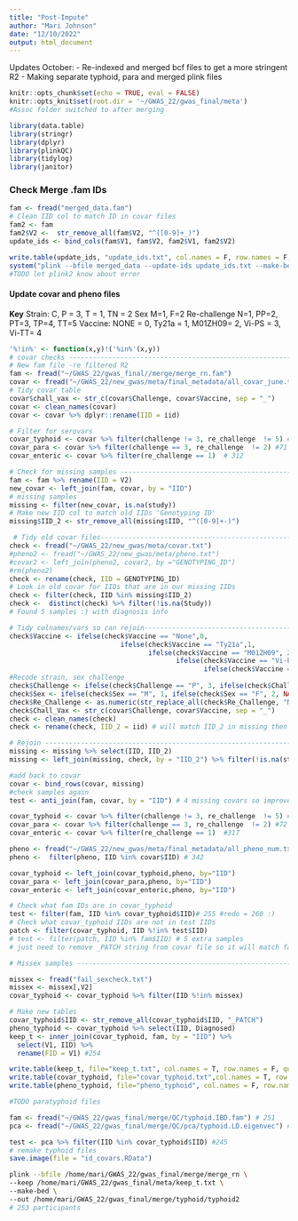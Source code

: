 ```yaml
---
title: "Post-Impute"
author: "Mari Johnson"
date: "12/10/2022"
output: html_document
---
```


 Updates October:
 - Re-indexed and merged bcf files to get a more stringent R2
 - Making separate typhoid, para and merged plink files


```r
knitr::opts_chunk$set(echo = TRUE, eval = FALSE)
knitr::opts_knit$set(root.dir = '~/GWAS_22/gwas_final/meta')
#Assoc folder switched to after merging
```
```r
library(data.table)
library(stringr)
library(dplyr)
library(plinkQC)
library(tidylog)
library(janitor)
```

### Check Merge .fam IDs

```r
fam <- fread("merged_data.fam")
# Clean IID col to match ID in covar files
fam2 <- fam
fam2$V2 <-  str_remove_all(fam$V2, "^([0-9]+_)")
update_ids <- bind_cols(fam$V1, fam$V2, fam2$V1, fam2$V2)

write.table(update_ids, "update_ids.txt", col.names = F, row.names = F, quote = F, sep = '\t')
system("plink --bfile merged_data --update-ids update_ids.txt --make-bed --out merge_rn")
#TODO let plink2 know about error
```

#### Update covar and pheno files

**Key**
Strain: C, P = 3, T = 1, TN = 2
Sex M=1, F=2
Re-challenge N=1, PP=2, PT=3, TP=4, TT=5
Vaccine: NONE = 0, Ty21a = 1, M01ZH09= 2, Vi-PS = 3, Vi-TT= 4

```r
'%!in%' <- function(x,y)!('%in%'(x,y))
# covar checks -----------------------------------------------------------------
# New fam file -re filtered R2
fam <- fread("~/GWAS_22/gwas_final//merge/merge_rn.fam")
covar <- fread("~/GWAS_22/new_gwas/meta/final_metadata/all_covar_june.txt")
# Tidy covar table
covar$chall_vax <- str_c(covar$Challenge, covar$Vaccine, sep = "_")
covar <- clean_names(covar)
covar <- covar %>% dplyr::rename(IID = iid)

# Filter for serovars
covar_typhoid <- covar %>% filter(challenge != 3, re_challenge  != 5) #259
covar_para <- covar %>% filter(challenge == 3, re_challenge  != 2) #71
covar_enteric <- covar %>% filter(re_challenge == 1)  # 312
```

```r
# Check for missing samples ----------------------------------------------------
fam <- fam %>% rename(IID = V2)
new_covar <- left_join(fam, covar, by = "IID")
# missing samples
missing <- filter(new_covar, is.na(study))
# Make new IID col to match old IIDs 'Genotyping ID'
missing$IID_2 <- str_remove_all(missing$IID, "^([0-9]+-)")
```

```r
 # Tidy old covar files---------------------------------------------------------
check <- fread("~/GWAS_22/new_gwas/meta/covar.txt")
#pheno2 <- fread("~/GWAS_22/new_gwas/meta/pheno.txt")
#covar2 <- left_join(pheno2, covar2, by ="GENOTYPING_ID")
#rm(pheno2)
check <- rename(check, IID = GENOTYPING_ID)
# Look in old covar for IIDs that are in our missing IIDs
check <- filter(check, IID %in% missing$IID_2)
check <-  distinct(check) %>% filter(!is.na(Study))
# Found 5 samples :) with diagnosis info

# Tidy colnames/vars so can rejoin----------------------------------------------
check$Vaccine <- ifelse(check$Vaccine == "None",0,
                            ifelse(check$Vaccine == "Ty21a",1,
                                   ifelse(check$Vaccine == "M01ZH09", 2,
                                          ifelse(check$Vaccine == "Vi-PS", 3,
                                                 ifelse(check$Vaccine == "Vi-TT", 4,NA)))))
#Recode strain, sex challenge
check$Challenge <- ifelse(check$Challenge == "P", 3, ifelse(check$Challenge == "T", 1, NA))
check$Sex <- ifelse(check$Sex == "M", 1, ifelse(check$Sex == "F", 2, NA))
check$Re_Challenge <- as.numeric(str_replace_all(check$Re_Challenge, "N", "1"))
check$Chall_Vax <- str_c(covar$Challenge, covar$Vaccine, sep = "_")
check <- clean_names(check)
check <- rename(check, IID_2 = iid) # will match IID_2 in missing then tidy
```
```r
# Rejoin -----------------------------------------------------------------------
missing <- missing %>% select(IID, IID_2)
missing <- left_join(missing, check, by = "IID_2") %>% filter(!is.na(study)) %>% select(-IID_2)

#add back to covar
covar <- bind_rows(covar, missing)
#check samples again
test <- anti_join(fam, covar, by = "IID") # 4 missing covars so improved :)

covar_typhoid <- covar %>% filter(challenge != 3, re_challenge  != 5) #263
covar_para <- covar %>% filter(challenge == 3, re_challenge  != 2) #72
covar_enteric <- covar %>% filter(re_challenge == 1)  #317
```

```r
pheno <- fread("~/GWAS_22/new_gwas/meta/final_metadata/all_pheno_num.txt")
pheno <-  filter(pheno, IID %in% covar$IID) # 342

covar_typhoid <- left_join(covar_typhoid,pheno, by="IID")
covar_para <- left_join(covar_para,pheno, by="IID")
covar_enteric <- left_join(covar_enteric,pheno, by="IID")
```


```r
# Check what fam IDs are in covar_typhoid
test <- filter(fam, IID %in% covar_typhoid$IID)# 255 #redo = 260 :)
# Check what covar_typhoid IIDs are not in test IIDs
patch <- filter(covar_typhoid, IID %!in% test$IID) 
# test <- filter(patch, IID %in% fam$IID) # 5 extra samples
# just need to remove _PATCH string from covar file so it will match fam IID

# Missex samples ---------------------------------------------------------------

missex <- fread("fail_sexcheck.txt")
missex <- missex[,V2]
covar_typhoid <- covar_typhoid %>% filter(IID %!in% missex)

# Make new tables
covar_typhoid$IID <- str_remove_all(covar_typhoid$IID, "_PATCH")
pheno_typhoid <- covar_typhoid %>% select(IID, Diagnosed)
keep_t <- inner_join(covar_typhoid, fam, by = "IID") %>%
  select(V1, IID) %>%
  rename(FID = V1) #254

write.table(keep_t, file="keep_t.txt", col.names = T, row.names = F, quote = F, sep = '\t')
write.table(covar_typhoid, file="covar_typhoid.txt",col.names = T, row.names = F, quote = F, sep = '\t')
write.table(pheno_typhoid, file="pheno_typhoid", col.names = F, row.names = F, quote = F, sep = '\t')

#TODO paratyphoid files

```
```r
fam <- fread("~/GWAS_22/gwas_final/merge/QC/typhoid.IBD.fam") # 251
pca <- fread("~/GWAS_22/gwas_final/merge/QC/pca/typhoid.LD.eigenvec") # 251

test <- pca %>% filter(IID %in% covar_typhoid$IID) #245
# remake typhoid files
save.image(file = "id_covars.RData")
```

```bash
plink --bfile /home/mari/GWAS_22/gwas_final/merge/merge_rn \
--keep /home/mari/GWAS_22/gwas_final/meta/keep_t.txt \
--make-bed \
--out /home/mari/GWAS_22/gwas_final/merge/typhoid/typhoid2
# 253 participants
```
